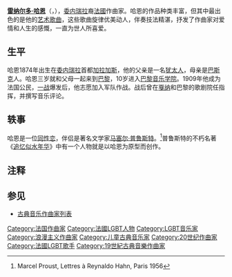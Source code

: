 {{noteTA
|T=zh-hant:雷納多·漢恩; zh-hans:雷纳尔多·哈恩;
|1=zh-hant:雷納多·漢恩; zh-hans:雷纳尔多·哈恩;
|2=zh-hant:漢恩; zh-hans:哈恩;
}}
{{Infobox classical
| 中文名 = 哈恩
| 画像 = Reynaldo Hahn Nadar.jpg
| 附注 =      
| 原文名 = Reynaldo Hahn 
| 国别 = {{FRA}}
| 出生日期 = {{birth date|1874|8|9}}
| 出生地 = {{VEN}}[[加拉加斯|加拉加斯]]
| 逝世日期 = {{death date and age|1947|1|28|1874|8|9}}
| 逝世地 = {{FRA}}[[巴黎|巴黎]]
| 所属时期 = 浪漫主义，20世纪
| 所属乐派 = 
| 擅长作品类型 = 管弦乐，室内乐，艺术歌曲
| 代表作 =  钢琴协奏曲，钢琴五重奏，百余首艺术歌曲
| 师从 = [[马斯内|马斯内]]，[[古诺|古诺]]，[[圣桑|圣桑]]
| 学生 = 
| 官方网站 = 
}}
'''[[雷纳尔多·哈恩|雷纳尔多·哈恩]]'''（{{lang-fr|'''Reynaldo Hahn'''}}，{{bd|1874年|8月9日|1947年|1月28日}}），[[委内瑞拉|委内瑞拉]]裔[[法國|法國]]作曲家。哈恩的作品种类丰富，但其中最出色的是他的[[艺术歌曲|艺术歌曲]]，这些歌曲旋律优美动人，伴奏技法精湛，抒发了作曲家对爱情和人生的感慨，一直为世人所喜爱。

==生平==
哈恩1874年出生在[[委内瑞拉|委内瑞拉]]首都[[加拉加斯|加拉加斯]]，他的父亲是一名[[犹太人|犹太人]]，母亲是[[巴斯克自治區|巴斯克]]人。哈恩三岁就和父母一起来到[[巴黎|巴黎]]，10岁进入[[巴黎音乐学院|巴黎音乐学院]]。1909年他成为法国公民，[[一战|一战]]爆发后，他志愿加入军队作战。战后曾在[[戛纳|戛纳]]和巴黎的歌剧院任指挥，并撰写音乐评论。

==轶事==
哈恩是一位[[同性恋|同性恋]]，伴侣是著名文学家[[马塞尔·普鲁斯特|马塞尔·普鲁斯特]]。<ref>Marcel Proust, Lettres à Reynaldo Hahn, Paris 1956</ref>普鲁斯特的不朽名著《[[追忆似水年华|追忆似水年华]]》中有一个人物就是以哈恩为原型而创作。

==注释==
<references/>

==参见==
* [[古典音乐作曲家列表|古典音乐作曲家列表]]

{{Authority control}}
{{DEFAULTSORT:Hahn, Reynaldo}}
[[Category:法国作曲家|Category:法国作曲家]]
[[Category:法國LGBT人物|Category:法國LGBT人物]]
[[Category:LGBT音乐家|Category:LGBT音乐家]]
[[Category:浪漫主义作曲家|Category:浪漫主义作曲家]]
[[Category:儿童古典音乐家|Category:儿童古典音乐家]]
[[Category:20世纪作曲家|Category:20世纪作曲家]]
[[Category:法國LGBT歌手|Category:法國LGBT歌手]]
[[Category:19世紀古典音樂作曲家|Category:19世紀古典音樂作曲家]]